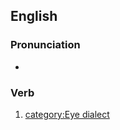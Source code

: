 ==English==
===Pronunciation===
*{{IPA|ɜɽ̃ɻˌˈstænd̚}}
===Verb===
{{en-verb|unnerstands|unnerstanding|unnerstood}}
#{{form of|Eye dialect representation|understand}}[[category:Eye dialect]]